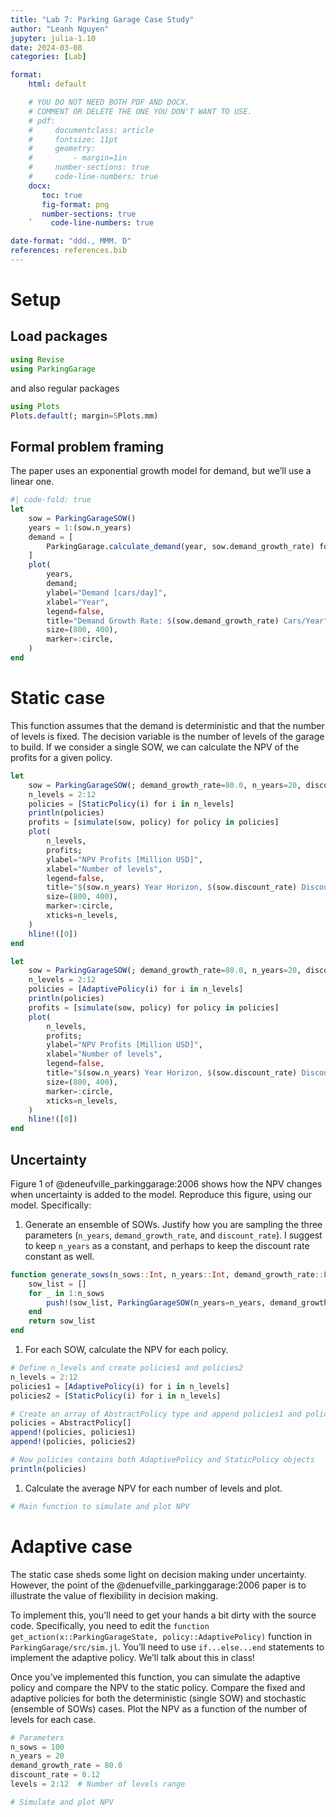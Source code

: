 ```yaml
---
title: "Lab 7: Parking Garage Case Study"
author: "Leanh Nguyen"
jupyter: julia-1.10
date: 2024-03-08
categories: [Lab]

format: 
    html: default

    # YOU DO NOT NEED BOTH PDF AND DOCX.
    # COMMENT OR DELETE THE ONE YOU DON'T WANT TO USE.
    # pdf:
    #     documentclass: article
    #     fontsize: 11pt
    #     geometry:
    #         - margin=1in  
    #     number-sections: true
    #     code-line-numbers: true
    docx: 
       toc: true
       fig-format: png
       number-sections: true
    `    code-line-numbers: true

date-format: "ddd., MMM. D"
references: references.bib
---
```


# Setup

## Load packages


```julia
using Revise
using ParkingGarage
```

and also regular packages

```julia
using Plots
Plots.default(; margin=5Plots.mm)
```

## Formal problem framing

The paper uses an exponential growth model for demand, but we'll use a linear one.

```julia
#| code-fold: true
let
    sow = ParkingGarageSOW()
    years = 1:(sow.n_years)
    demand = [
        ParkingGarage.calculate_demand(year, sow.demand_growth_rate) for year in years
    ]
    plot(
        years,
        demand;
        ylabel="Demand [cars/day]",
        xlabel="Year",
        legend=false,
        title="Demand Growth Rate: $(sow.demand_growth_rate) Cars/Year",
        size=(800, 400),
        marker=:circle,
    )
end
```

# Static case

This function assumes that the demand is deterministic and that the number of levels is fixed.
The decision variable is the number of levels of the garage to build.
If we consider a single SOW, we can calculate the NPV of the profits for a given policy.

```julia
let
    sow = ParkingGarageSOW(; demand_growth_rate=80.0, n_years=20, discount_rate=0.12)
    n_levels = 2:12
    policies = [StaticPolicy(i) for i in n_levels]
    println(policies)
    profits = [simulate(sow, policy) for policy in policies]
    plot(
        n_levels,
        profits;
        ylabel="NPV Profits [Million USD]",
        xlabel="Number of levels",
        legend=false,
        title="$(sow.n_years) Year Horizon, $(sow.discount_rate) Discount, $(sow.demand_growth_rate) Demand Growth",
        size=(800, 400),
        marker=:circle,
        xticks=n_levels,
    )
    hline!([0])
end
```

```julia
let
    sow = ParkingGarageSOW(; demand_growth_rate=80.0, n_years=20, discount_rate=0.12)
    n_levels = 2:12
    policies = [AdaptivePolicy(i) for i in n_levels]
    println(policies)
    profits = [simulate(sow, policy) for policy in policies]
    plot(
        n_levels,
        profits;
        ylabel="NPV Profits [Million USD]",
        xlabel="Number of levels",
        legend=false,
        title="$(sow.n_years) Year Horizon, $(sow.discount_rate) Discount, $(sow.demand_growth_rate) Demand Growth",
        size=(800, 400),
        marker=:circle,
        xticks=n_levels,
    )
    hline!([0])
end
```

## Uncertainty

Figure 1 of @deneufville_parkinggarage:2006 shows how the NPV changes when uncertainty is added to the model.
Reproduce this figure, using our model.
Specifically:

1. Generate an ensemble of SOWs. Justify how you are sampling the three parameters (`n_years`, `demand_growth_rate`, and `discount_rate`). I suggest to keep `n_years` as a constant, and perhaps to keep the discount rate constant as well.

```julia
function generate_sows(n_sows::Int, n_years::Int, demand_growth_rate::Float64, discount_rate::Float64)
    sow_list = []
    for _ in 1:n_sows
        push!(sow_list, ParkingGarageSOW(n_years=n_years, demand_growth_rate=demand_growth_rate, discount_rate=discount_rate))
    end
    return sow_list
end
```

1. For each SOW, calculate the NPV for each policy.

```julia

# Define n_levels and create policies1 and policies2
n_levels = 2:12
policies1 = [AdaptivePolicy(i) for i in n_levels]
policies2 = [StaticPolicy(i) for i in n_levels]

# Create an array of AbstractPolicy type and append policies1 and policies2
policies = AbstractPolicy[]
append!(policies, policies1)
append!(policies, policies2)

# Now policies contains both AdaptivePolicy and StaticPolicy objects
println(policies)

```

1. Calculate the average NPV for each number of levels and plot.

```julia
# Main function to simulate and plot NPV

```

# Adaptive case

The static case sheds some light on decision making under uncertainty.
However, the point of the @denuefville_parkinggarage:2006 paper is to illustrate the value of flexibility in decision making.

To implement this, you'll need to get your hands a bit dirty with the source code.
Specifically, you need to edit the `function get_action(x::ParkingGarageState, policy::AdaptivePolicy)` function in `ParkingGarage/src/sim.jl`.
You'll need to use `if...else...end` statements to implement the adaptive policy.
We'll talk about this in class!

Once you've implemented this function, you can simulate the adaptive policy and compare the NPV to the static policy.
Compare the fixed and adaptive policies for both the deterministic (single SOW) and stochastic (ensemble of SOWs) cases.
Plot the NPV as a function of the number of levels for each case.


```julia
# Parameters
n_sows = 100
n_years = 20
demand_growth_rate = 80.0
discount_rate = 0.12
levels = 2:12  # Number of levels range

# Simulate and plot NPV

```